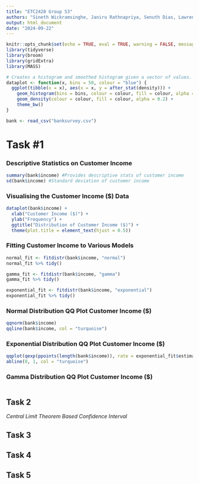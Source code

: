 ---
title: "ETC2420 Group 53"
authors: "Sineth Wickramsinghe, Janiru Rathnapriya, Senuth Dias, Lawrence"
output: html_document
date: "2024-09-22"
---

```{r setup, include=FALSE}
knitr::opts_chunk$set(echo = TRUE, eval = TRUE, warning = FALSE, message = FALSE, error = FALSE)
library(tidyverse)
library(broom)
library(gridExtra)
library(MASS)

# Creates a histogram and smoothed histogram given a vector of values.
dataplot <- function(x, bins = 50, colour = "blue") {
  ggplot(tibble(x = x), aes(x = x, y = after_stat(density))) +
    geom_histogram(bins = bins, colour = colour, fill = colour, alpha = 0.2) +
    geom_density(colour = colour, fill = colour, alpha = 0.2) +
    theme_bw()
}
```

```{r Reading Bank Survey Data}
bank <- read_csv("banksurvey.csv")
```

# **Task #1**

### Descriptive Statistics on Customer Income

```{r Descriptive Statistics}

summary(bank$income) #Provides descriptive stats of customer income 
sd(bank$income) #Standard deviation of customer income 
```
### Visualising the Customer Income ($) Data 

```{r Visualising Data}
dataplot(bank$income) + 
  xlab("Customer Income ($)") + 
  ylab("Frequency") + 
  ggtitle("Distribution of Customer Income ($)") + 
  theme(plot.title = element_text(hjust = 0.5))
```


### Fitting Customer Income to Various Models

```{r Fitting Customer Income to Varuous Models}
normal_fit <- fitdistr(bank$income, "normal")
normal_fit %>% tidy()

gamma_fit <- fitdistr(bank$income, "gamma") 
gamma_fit %>% tidy()

exponential_fit <- fitdistr(bank$income, "exponential") 
exponential_fit %>% tidy()
```
### Normal Distribution QQ Plot Customer Income ($) 

```{r}
qqnorm(bank$income)
qqline(bank$income, col = "turquoise")
```

### Exponential Distribution QQ Plot Customer Income ($) 


```{r}
qqplot(qexp(ppoints(length(bank$income)), rate = exponential_fit$estimate), bank$income)
abline(0, 1, col = "turquoise")
```



### Gamma Distribution QQ Plot Customer Income ($) 


```{r}

```



## **Task 2**

*Central Limit Theorem Based Confidence Interval* 

## **Task 3**

## **Task 4**


## **Task 5**
